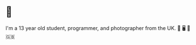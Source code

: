 
<h1>
    <Twemoji>
        <span style={{ paddingRight: '25px' }}>👋</span>
        <Typed strings={[
            'Hi, I\'m Newt.',
            'Hola, soy Newt.', 
            'Salut, je suis Newt.', 
            'Hi, ich bin Newt.', 
            'こんにちは、Newtです。',
            'Hi, I\'m Newt.'
        ]}
        typeSpeed={40}
        backSpeed={50}
        loop={false}
        />
    </Twemoji>
</h1>

I'm a 13 year old student, programmer, and photographer from the UK.
<Twemoji>🎒 🖥 📸 🇬🇧</Twemoji>
